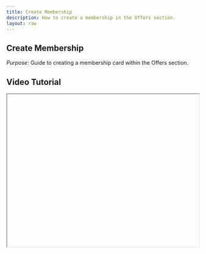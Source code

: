 ```yaml
---
title: Create Membership
description: How to create a membership in the Offers section.
layout: raw
---
```



<div className="mdx-content">

## Create Membership



*Purpose*: Guide to creating a membership card within the Offers section.

## Video Tutorial



<iframe
  width="100%"
  height="400"
  title="Create Membership Tutorial"
  allowFullScreen
  className="rounded-lg"
/>

---

## Steps:



❶ **Navigate to Offers**  
Go to the **Offers** section.

❷ **Click Membership Tab**  
Select the **Membership** tab from the top.

❸ **Add a New Membership**  
Click the **Add Membership** button to begin.

❹ **Fill Out the Form**  
Complete the form fields:
- Choose a **Card Template**
- Enter a **Name**, **Validity**, and **Description**
- Click **Next**

❺ **Configure Pricing**  
Enable sale types and input values:
- Toggle **Online** or **Walk-in** sale
- Enter **Total Value** and **Membership Price**
- Click **Next**

❻ **Select Venue(s)**  
Choose one or more venues where this membership will be available.

❼ **Save the Membership**  
Click the **Save** button to finalize and create the membership.

---

**Tip for First-Time Users**:  
Ensure you’ve double-checked pricing and venue selections before saving.

<div className="space-y-4 mt-6">

<div className="my-10 border-t border-gray-200" />

## More questions about this


</div>
<div className="space-y-4 mt-6">
  <details className="bg-white rounded-md p-4 border border-gray-300">
  <summary
    className="font-medium text-base text-gray-900"
    style={{
      backgroundColor: 'transparent',
      outline: 'none',
      cursor: 'pointer',
      userSelect: 'none',
      listStyle: 'none',
    }}
  >Can I edit a membership after saving?</summary>
   <p className="mt-2 text-sm text-gray-700">
      Yes, click on the membership name to open it and make edits.
    </p>
  </details>

  <details className="bg-white rounded-md p-4 border border-gray-300">
  <summary
    className="font-medium text-base text-gray-900"
    style={{
      backgroundColor: 'transparent',
      outline: 'none',
      cursor: 'pointer',
      userSelect: 'none',
      listStyle: 'none',
    }}
  >Can memberships be deleted?</summary>
    <p className="mt-2 text-sm text-gray-700">
      Yes, use the 3-dot menu next to the membership name and select delete.
    </p>
  </details>
</div>
</div>

---

<div className="space-y-4 mt-6">

<div className="my-10 border-t border-gray-200" />

<div className="mdx-content mt-10">

Was this article helpful?

<div style={{ display: 'flex', gap: '1rem' }}>
  <button style={{ padding: '0.5rem', borderRadius: '9999px', backgroundColor: '#f0f0f0' }}>
    👍
  </button>
  <button style={{ padding: '0.5rem', borderRadius: '9999px', backgroundColor: '#f0f0f0' }}>
    👎
  </button>
</div>
</div>

---
</div>
